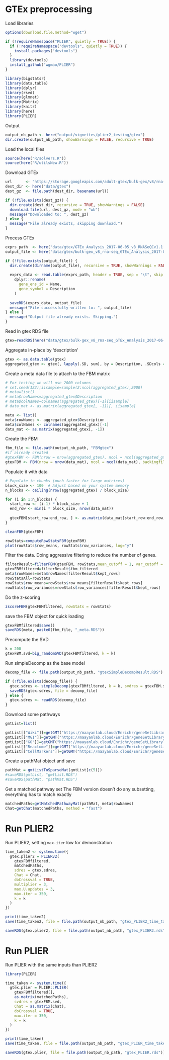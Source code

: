 # GTEx preprocessing

Load libraries
```r
options(download.file.method="wget")

if (!requireNamespace("PLIER", quietly = TRUE)) {
  if (!requireNamespace("devtools", quietly = TRUE)) {
    install.packages("devtools")
  }
  library(devtools)
  install_github("wgmao/PLIER")
}

library(bigstatsr)
library(data.table)
library(dplyr)
library(rsvd)
library(glmnet)
library(Matrix)
library(knitr)
library(here)
library(PLIER)
```

Output 

```r
output_nb_path <- here("output/vignettes/plier2_testing/gtex")
dir.create(output_nb_path, showWarnings = FALSE, recursive = TRUE)
```

Load the local files
```r
source(here("R/solvers.R"))
source(here("R/utilsNew.R"))
```

Download GTEx 

```r
url      <- "https://storage.googleapis.com/adult-gtex/bulk-gex/v8/rna-seq/GTEx_Analysis_2017-06-05_v8_RNASeQCv1.1.9_gene_tpm.gct.gz"
dest_dir <- here("data/gtex")
dest_gz  <- file.path(dest_dir, basename(url))

if (!file.exists(dest_gz)) {
  dir.create(dest_dir, recursive = TRUE, showWarnings = FALSE)
  download.file(url, dest_gz, mode = "wb")
  message("Downloaded to: ", dest_gz)
} else {
  message("File already exists, skipping download.")
}
```

Process GTEx

```r
exprs_path  <- here("data/gtex/GTEx_Analysis_2017-06-05_v8_RNASeQCv1.1.9_gene_tpm.gct.gz")
output_file <- here("data/gtex/bulk-gex_v8_rna-seq_GTEx_Analysis_2017-06-05_v8_RNASeQCv1.1.9_gene_tpm.rds")

if (!file.exists(output_file)) {
  dir.create(dirname(output_file), recursive = TRUE, showWarnings = FALSE)
  
  exprs_data <- read.table(exprs_path, header = TRUE, sep = "\t", skip = 2, check.names = FALSE) %>%
    dplyr::rename(
      gene_ens_id = Name,
      gene_symbol = Description
    )
  
  saveRDS(exprs_data, output_file)
  message("File successfully written to: ", output_file)
} else {
  message("Output file already exists. Skipping.")
}
```

Read in gtex RDS file 
```r
gtex=readRDS(here("data/gtex/bulk-gex_v8_rna-seq_GTEx_Analysis_2017-06-05_v8_RNASeQCv1.1.9_gene_tpm.rds"))
```

Aggregate in-place by 'description'
```r
gtex <- as.data.table(gtex)
aggregated_gtex <- gtex[, lapply(.SD, sum), by = Description, .SDcols = is.numeric]
```

Create a meta data file to attach to the FBM matrix

```r
# For testing we will use 2000 columns
# set.seed(123);iisample=sample(2:ncol(aggregated_gtex),2000)
# meta=list()
# meta$rowNames=aggregated_gtex$Description
# meta$colNames=colnames(aggregated_gtex)[-1][iisample]
# data_mat <- as.matrix(aggregated_gtex[, -1])[, iisample] 

meta <- list()
meta$rowNames <- aggregated_gtex$Description
meta$colNames <- colnames(aggregated_gtex)[-1]
data_mat <- as.matrix(aggregated_gtex[, -1])
```

Create the FBM
```r
fbm_file <- file.path(output_nb_path, "FBMgtex")
#if already created
#gtexFBM <- FBM(nrow = nrow(aggregated_gtex), ncol = ncol(aggregated_gtex) - 1, backingfile = fbm_file)
gtexFBM <- FBM(nrow = nrow(data_mat), ncol = ncol(data_mat), backingfile = fbm_file, create_bk = T)
```

Populate it with data
```r
# Populate in chunks (much faster for large matrices)
block_size <- 100  # Adjust based on your system memory
n_blocks <- ceiling(nrow(aggregated_gtex) / block_size)

for (i in 1:n_blocks) {
  start_row <- (i-1) * block_size + 1
  end_row <- min(i * block_size, nrow(data_mat))
  
  gtexFBM[start_row:end_row, ] <- as.matrix(data_mat[start_row:end_row, ])
}
```

```r
cleanFBM(gtexFBM)
```

```r
rowStats=computeRowStatsFBM(gtexFBM)
plot(rowStats$row_means, rowStats$row_variances, log="y")
```
Filter the data. Doing aggressive filtering to reduce the number of genes.
```r
filterResult=filterFBM(gtexFBM, rowStats,mean_cutoff = 1, var_cutoff = 0.1, backingfile =paste0(fbm_file, "_filtered")) 
gtexFBMfiltered=filterResult$fbm_filtered
meta$rowNames=meta$rowNames[filterResult$kept_rows]
rowStatsAll=rowStats
rowStats$row_means=rowStats$row_means[filterResult$kept_rows]
rowStats$row_variances=rowStats$row_variances[filterResult$kept_rows]
```

Do the z-scoring
```r
zscoreFBM(gtexFBMfiltered, rowStats = rowStats)
```

save the FBM object for quick loading
```r
gtexFBMfiltered$save()
saveRDS(meta, paste0(fbm_file, "_meta.RDS"))
```

Precompute the SVD
```r
k = 200
gtexFBM.svd=big_randomSVD(gtexFBMfiltered, k = k)
```

Run simpleDecomp as the base model 
```r
decomp_file <- file.path(output_nb_path, "gtexSimpleDecompResult.RDS")

if (!file.exists(decomp_file)) {
  gtex.sdres <- simpleDecomp(gtexFBMfiltered, k = k, svdres = gtexFBM.svd)
  saveRDS(gtex.sdres, file = decomp_file)
} else {
  gtex.sdres <- readRDS(decomp_file)
}
```

Download some pathways
```r
gmtList=list()

gmtList[["Wiki"]]=getGMT("https://maayanlab.cloud/Enrichr/geneSetLibrary?mode=text&libraryName=WikiPathway_2021_Human")
gmtList[["MGI"]]=getGMT("https://maayanlab.cloud/Enrichr/geneSetLibrary?mode=text&libraryName=MGI_Mammalian_Phenotype_Level_4_2021")
gmtList[["GO"]]=getGMT("https://maayanlab.cloud/Enrichr/geneSetLibrary?mode=text&libraryName=GO_Biological_Process_2023")
gmtList[["Reactome"]]=getGMT("https://maayanlab.cloud/Enrichr/geneSetLibrary?mode=text&libraryName=Reactome_2022")
gmtList[["CellMarkers"]]=getGMT("https://maayanlab.cloud/Enrichr/geneSetLibrary?mode=text&libraryName=CellMarker_2024")
```

Create a pathMat object and save
```r
pathMat = gmtListToSparseMat(gmtList[c(5)])
#saveRDS(gmtList, "gmtList.RDS")
#saveRDS(pathMat, "pathMat.RDS")
```

Get a matched pathway set
The FBM version doesn't do any subsetting, everything has to match exactly
```r
matchedPaths=getMatchedPathwayMat(pathMat, meta$rowNames)
Chat=getChat(matchedPaths, method = "fast")
```

# Run PLIER2

Run PLIER2, setting `max.iter` low for demonstration
```r
time_taken2 <- system.time({
  gtex.plier2 = PLIERv2(
    gtexFBMfiltered,
    matchedPaths,
    sdres = gtex.sdres,
    Chat = Chat,
    doCrossval = TRUE,
    multiplier = 3,
    max.U.updates = 3,
    max.iter = 350,
    k = k
  )
})

print(time_taken2)
save(time_taken2, file = file.path(output_nb_path, "gtex_PLIER2_time_taken.rds"))

saveRDS(gtex.plier2, file = file.path(output_nb_path, "gtex_PLIER2.rds"))
```

# Run PLIER

Run PLIER with the same inputs than PLIER2

```r
library(PLIER)

time_taken <- system.time({
  gtex.plier = PLIER::PLIER(
    gtexFBMfiltered[], 
    as.matrix(matchedPaths), 
    svdres = gtexFBM.svd, 
    Chat = as.matrix(Chat), 
    doCrossval = TRUE, 
    max.iter = 350, 
    k = k
  )
})

print(time_taken)
save(time_taken, file = file.path(output_nb_path, "gtex_PLIER_time_taken.rds"))

saveRDS(gtex.plier, file = file.path(output_nb_path, "gtex_PLIER.rds"))
```

